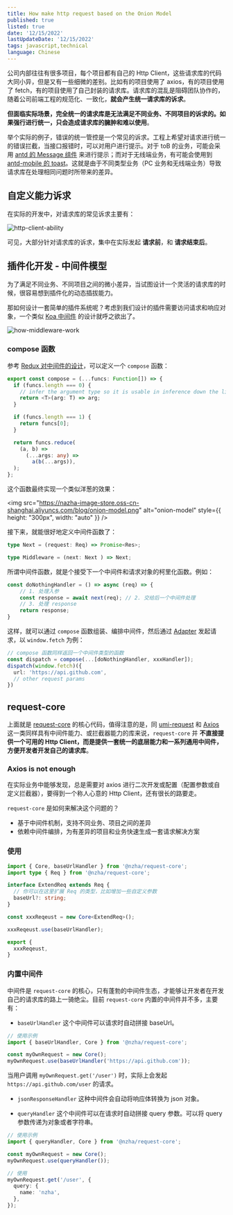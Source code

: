 ```yaml
---
title: How make http request based on the Onion Model
published: true
listed: true
date: '12/15/2022'
lastUpdateDate: '12/15/2022'
tags: javascript,technical
language: Chinese
---
```


公司内部往往有很多项目，每个项目都有自己的 Http Client，这些请求库的代码大同小异，但是又有一些细微的差别。比如有的项目使用了 axios，有的项目使用了 fetch，有的项目使用了自己封装的请求库。请求库的混乱是阻碍团队协作的，随着公司前端工程的规范化、一致化，**就会产生统一请求库的诉求**。

**但面临实际场景，完全统一的请求库是无法满足不同业务、不同项目的诉求的。如果强行进行统一，只会造成请求库的臃肿和难以使用**。

举个实际的例子，错误的统一管控是一个常见的诉求。工程上希望对请求进行统一的错误拦截，当接口报错时，可以对用户进行提示。对于 toB 的业务，可能会采用 [antd 的 Message 组件](https://ant.design/components/message-cn) 来进行提示；而对于无线端业务，有可能会使用到 [antd-mobile 的 toast](https://mobile.ant.design/zh/components/toast)。这就是由于不同类型业务（PC 业务和无线端业务）导致请求库在处理相同问题时所带来的差异。

## 自定义能力诉求

在实际的开发中，对请求库的常见诉求主要有：

![http-client-ability](https://nazha-image-store.oss-cn-shanghai.aliyuncs.com/blog/http-client-abilities.png)

可见，大部分针对请求库的诉求，集中在实际发起 **请求前**，和 **请求结束后**。

## 插件化开发 - 中间件模型

为了满足不同业务、不同项目之间的微小差异，当试图设计一个灵活的请求库的时候，很容易想到插件化的动态插拔能力。

那如何设计一套简单的插件系统呢？考虑到我们设计的插件需要访问请求和响应对象，一个类似 [Koa 中间件](https://koajs.com/) 的设计就呼之欲出了。

![how-middleware-work](https://nazha-image-store.oss-cn-shanghai.aliyuncs.com/blog/how-middleware-work.png)

### compose 函数

参考 [Redux 对中间件的设计](https://github.com/reduxjs/redux/blob/master/src/compose.ts)，可以定义一个 `compose` 函数：

```ts
export const compose = (...funcs: Function[]) => {
  if (funcs.length === 0) {
    // infer the argument type so it is usable in inference down the line
    return <T>(arg: T) => arg;
  }

  if (funcs.length === 1) {
    return funcs[0];
  }

  return funcs.reduce(
    (a, b) =>
      (...args: any) =>
        a(b(...args)),
  );
};
```

这个函数最终实现一个类似洋葱的效果：

<img src="https://nazha-image-store.oss-cn-shanghai.aliyuncs.com/blog/onion-model.png" alt="onion-model" style={{ height: "300px", width: "auto" }} />

接下来，就能很好地定义中间件函数了：

```ts
type Next = (request: Req) => Promise<Res>;

type Middleware = (next: Next ) => Next;
```

所谓中间件函数，就是个接受下一个中间件和请求对象的柯里化函数。例如：

```ts
const doNothingHandler = () => async (req) => {
	// 1. 处理入参
	const response = await next(req); // 2. 交给后一个中间件处理
	// 3. 处理 response
	return response;
}
```

这样，就可以通过 `compose` 函数组装、编排中间件，然后通过 [Adapter](https://github.com/axios/axios#request-config) 发起请求，以 `window.fetch` 为例：

```ts
// compose 函数同样返回一个中间件类型的函数
const dispatch = compose(...[doNothingHandler, xxxHandler]);
dispatch(window.fetch)({
  url: 'https://api.github.com',
  // other request params
})
```

## request-core

上面就是 [request-core](https://github.com/maoxiaoke/request-core#readme) 的核心代码，值得注意的是，同 [umi-request](https://github.com/umijs/umi-request) 和 [Axios](https://github.com/axios/axios) 这一类同样具有中间件能力、或拦截器能力的库来说，`request-core` 并 **不直接提供一个可用的 Http Client，而是提供一套统一的底层能力和一系列通用中间件，方便开发者开发自己的请求库**。

### Axios is not enough

在实际业务中能够发现，总是需要对 axios 进行二次开发或配置（配置参数或自定义拦截器），要得到一个称人心意的 Http Client，还有很长的路要走。

`request-core` 是如何来解决这个问题的？

- 基于中间件机制，支持不同业务、项目之间的差异
- 依赖中间件编排，为有差异的项目和业务快速生成一套请求解决方案

### 使用

```ts
import { Core, baseUrlHandler } from '@nzha/request-core';
import type { Req } from '@nzha/request-core';

interface ExtendReq extends Req {
  // 你可以在这里扩展 Req 的类型，比如增加一些自定义参数
  baseUrl?: string;
}

const xxxReqeust = new Core<ExtendReq>();

xxxReqeust.use(baseUrlHandler);

export {
  xxxReqeust,
}
```

### 内置中间件

中间件是 `request-core` 的核心，只有蓬勃的中间件生态，才能够让开发者在开发自己的请求库的路上一骑绝尘。目前 `request-core` 内置的中间件并不多，主要有：

- `baseUrlHandler`
这个中间件可以请求时自动拼接 baseUrl。

```ts
// 使用示例
import { baseUrlHandler, Core } from '@nzha/request-core';

const myOwnRequest = new Core();
myOwnRequest.use(baseUrlHandler('https://api.github.com'));
```

当用户调用 `myOwnRequest.get('/user')` 时，实际上会发起 `https://api.github.com/user` 的请求。

- `jsonResponseHandler`
这种中间件会自动将响应体转换为 json 对象。

- `queryHandler`
这个中间件可以在请求时自动拼接 query 参数。可以将 query 参数传递为对象或者字符串。

```ts
// 使用示例
import { queryHandler, Core } from '@nzha/request-core';

const myOwnRequest = new Core();
myOwnRequest.use(queryHandler());

// 使用
myOwnRequest.get('/user', {
  query: {
    name: 'nzha',
  },
});
```



